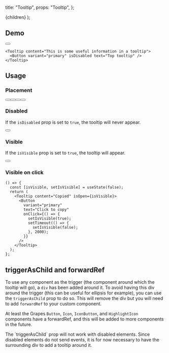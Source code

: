 

  title: "Tooltip",
  props: "Tooltip",
};

  <MdxLayout metadata={metadata}>{children}</MdxLayout>
);

## Demo

<div className="box">
  <Tooltip
    content="This is some useful information in a tooltip"
    placement="top"
    triggerAsChild
  >
    <Button variant="primary" isDisabled text="Top tooltip" />
  </Tooltip>
</div>

```tsx
<Tooltip content="This is some useful information in a tooltip">
  <Button variant="primary" isDisabled text="Top tooltip" />
</Tooltip>
```

## Usage

### Placement

<div className="box flex flex-wrap gap-l">
  <Tooltip
    content="This is some useful information in a tooltip"
    placement="top"
  >
    <Button variant="primary" isDisabled text="Top tooltip" />
  </Tooltip>
  <Tooltip
    content="This is some useful information in a tooltip"
    placement="bottom"
  >
    <Button variant="primary" isDisabled text="Bottom tooltip" />
  </Tooltip>
  <Tooltip
    content="This is some useful information in a tooltip"
    placement="left"
  >
    <Button variant="primary" isDisabled text="Left tooltip" />
  </Tooltip>
  <Tooltip
    content="This is some useful information in a tooltip"
    placement="right"
  >
    <Button variant="primary" isDisabled text="Right tooltip" />
  </Tooltip>
</div>

### Disabled

If the `isDisabled` prop is set to `true`, the tooltip will never appear.

<div className="box">
  <Tooltip content="This is some useful information in a tooltip" isDisabled>
    <Button variant="primary" isDisabled text="Tooltip" />
  </Tooltip>
</div>

### Visible

If the `isVisible` prop is set to `true`, the tooltip will appear.

<div className="box">
  <Tooltip
    content="This is some useful information in a tooltip"
    isVisible
    triggerAsChild
  >
    <Button variant="primary" isDisabled text="Tooltip" />
  </Tooltip>
</div>

### Visible on click

<VisibleOnClick />

```tsx
() => {
  const [isVisible, setIsVisible] = useState(false);
  return (
    <Tooltip content="Copied" isOpen={isVisible}>
      <Button
        variant="primary"
        text="Click to copy"
        onClick={() => {
          setIsVisible(true);
          setTimeout(() => {
            setIsVisible(false);
          }, 2000);
        }}
      />
    </Tooltip>
  );
};
```

## triggerAsChild and forwardRef

To use any component as the trigger (the component around which the tooltip will go), a `div` has been added around it. To avoid having this div around the trigger (this can be useful for ellipsis for example), you can use the `triggerAsChild` prop to do so. This will remove the div but you will need to add `forwardRef` to your custom component.

At least the Grapes `Button`, `Icon`, `IconButton`, and `HighlightIcon` components have a forwardRef, and this will be added to more components in the future.

<Callout variant="alert" title="Disabled elements">
  The `triggerAsChild` prop will not work with disabled elements. Since disabled
  elements do not send events, it is for now necessary to have the surrounding
  div to add a tooltip around it.
</Callout>
